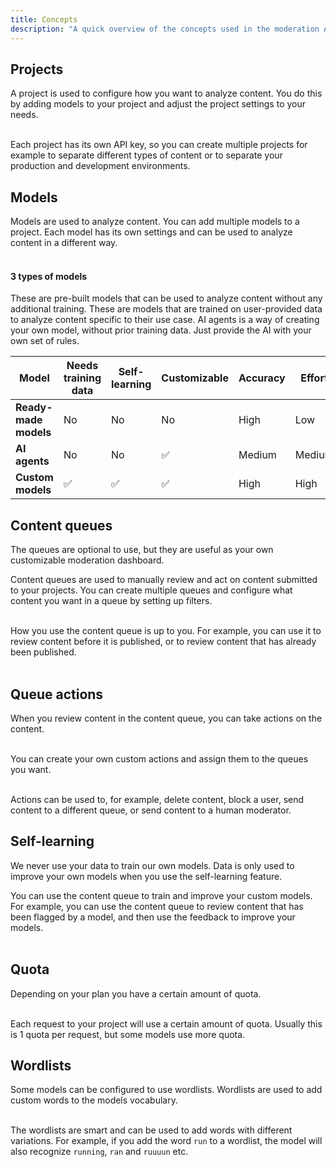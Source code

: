 ```yaml
---
title: Concepts
description: "A quick overview of the concepts used in the moderation API."
---
```


## Projects

A project is used to configure how you want to analyze content. You do this by adding models to your project and adjust the project settings to your needs. <br></br>

Each project has its own API key, so you can create multiple projects for example to separate different types of content or to separate your production and development environments.

## Models

Models are used to analyze content. You can add multiple models to a project. Each model has its own settings and can be used to analyze content in a different way. <br></br>

#### 3 types of models

<CardGroup cols={3}>

<Card title="Ready-made models" href="/models/overview" icon="cube">
  These are pre-built models that can be used to analyze content without any
  additional training.
</Card>

<Card title="Custom models" href="/custom-models/overview" icon="sparkles">
  These are models that are trained on user-provided data to analyze content
  specific to their use case.
</Card>

<Card title="AI agents" href="/ai-agents/overview" icon="robot">
  AI agents is a way of creating your own model, without prior training data.
  Just provide the AI with your own set of rules.
</Card>

</CardGroup>

| Model                 | Needs training data | Self-learning | Customizable | Accuracy | Effort |
| --------------------- | ------------------- | ------------- | ------------ | -------- | ------ |
| **Ready-made models** | No                  | No            | No           | High     | Low    |
| **AI agents**         | No                  | No            | ✅           | Medium   | Medium |
| **Custom models**     | ✅                  | ✅            | ✅           | High     | High   |

## Content queues

<Note>
  The queues are optional to use, but they are useful as your own customizable
  moderation dashboard.
</Note>

Content queues are used to manually review and act on content submitted to your projects. You can create multiple queues and configure what content you want in a queue by setting up filters. <br></br>

How you use the content queue is up to you. For example, you can use it to review content before it is published, or to review content that has already been published. <br></br>

## Queue actions

When you review content in the content queue, you can take actions on the content. <br></br>

You can create your own custom actions and assign them to the queues you want. <br></br>

Actions can be used to, for example, delete content, block a user, send content to a different queue, or send content to a human moderator.

## Self-learning

<Warning>
  We never use your data to train our own models. Data is only used to improve
  your own models when you use the self-learning feature.
</Warning>

You can use the content queue to train and improve your custom models. For example, you can use the content queue to review content that has been flagged by a model, and then use the feedback to improve your models. <br></br>

## Quota

Depending on your plan you have a certain amount of quota. <br></br>

Each request to your project will use a certain amount of quota. Usually this is 1 quota per request, but some models use more quota.

## Wordlists

Some models can be configured to use wordlists. Wordlists are used to add custom words to the models vocabulary. <br></br>

The wordlists are smart and can be used to add words with different variations. For example, if you add the word `run` to a wordlist, the model will also recognize `running`, `ran` and `ruuuun` etc. <br></br>
